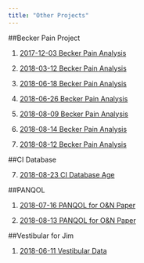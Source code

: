 ---
title: "Other Projects"
---




##Becker Pain Project

1. [2017-12-03 Becker Pain Analysis](../20171203_Becker_Pain.nb.html)

2. [2018-03-12 Becker Pain Analysis](../20180312_Becker_Pain.nb.html)

3. [2018-06-18 Becker Pain Analysis](../20180618_multi.nb.html)

4. [2018-06-26 Becker Pain Analysis](../20180626_multi.nb.html)

5. [2018-08-09 Becker Pain Analysis](../20180809_multi.nb.html)

6. [2018-08-14 Becker Pain Analysis](../20180814_multi.nb.html)

7. [2018-08-12 Becker Pain Analysis](../20180822_multi.nb.html)


##CI Database

7. [2018-08-23 CI Database Age](../20180823_CI_Age.nb.html)

##PANQOL

1. [2018-07-16 PANQOL for O&N Paper](../20180711_PANQOL.nb.html)

2. [2018-08-13 PANQOL for O&N Paper](../20180813_PANQOL.nb.html)


##Vestibular for Jim

1. [2018-06-11 Vestibular Data](../201806011_Data.nb.html)

